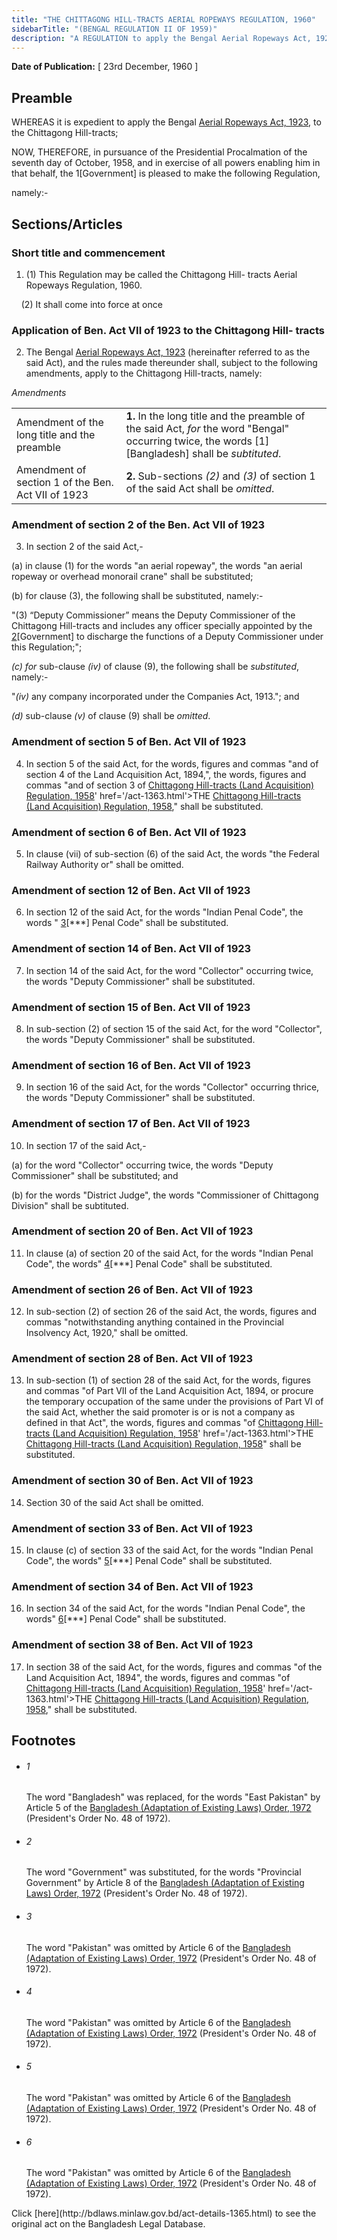 ```yaml
---
title: "THE CHITTAGONG HILL-TRACTS AERIAL ROPEWAYS REGULATION, 1960"
sidebarTitle: "(BENGAL REGULATION II OF 1959)"
description: "A REGULATION to apply the Bengal Aerial Ropeways Act, 1923, to the Chittagong Hill-tracts."
---
```


**Date of Publication:** [ 23rd December, 1960 ]

## Preamble

WHEREAS it is expedient to apply the Bengal [Aerial Ropeways Act, 1923](/laws/act-130 "Aerial Ropeways Act, 1923"), to the Chittagong Hill-tracts;

NOW, THEREFORE, in pursuance of the Presidential Procalmation of the seventh day of October, 1958, and in exercise of all powers enabling him in that behalf, the 1[Government] is pleased to make the following Regulation,

namely:-

## Sections/Articles

### Short title and commencement

1. (1) This Regulation may be called the Chittagong Hill- tracts Aerial Ropeways Regulation, 1960.

    (2) It shall come into force at once

### Application of Ben. Act VII of 1923 to the Chittagong Hill- tracts

2. The Bengal [Aerial Ropeways Act, 1923](/laws/act-130 "Aerial Ropeways Act, 1923") (hereinafter referred to as the said Act), and the rules made thereunder shall, subject to the following amendments, apply to the Chittagong Hill-tracts, namely:

_Amendments_

|                                                    |                                                                                                                                                      |
| -------------------------------------------------- | ---------------------------------------------------------------------------------------------------------------------------------------------------- |
| Amendment of the long title and the preamble       | **1.** In the long title and the preamble of the said Act, _for_ the word "Bengal" occurring twice, the words [1][Bangladesh] shall be _subtituted_. |
| Amendment of section 1 of the Ben. Act VII of 1923 | **2.** Sub-sections _(2)_ and _(3)_ of section 1 of the said Act shall be _omitted_.                                                                 |

### Amendment of section 2 of the Ben. Act VII of 1923

3. In section 2 of the said Act,-

(a) in clause (1) for the words "an aerial ropeway", the words "an aerial ropeway or overhead monorail crane" shall be substituted;

(b) for clause (3), the following shall be substituted, namely:-

"(3) “Deputy Commissioner” means the Deputy Commissioner of the Chittagong Hill-tracts and includes any officer specially appointed by the [2](1)[Government] to discharge the functions of a Deputy Commissioner under this Regulation;";

_(c) for_ sub-clause _(iv)_ of clause (9), the following shall be _substituted_, namely:-

"_(iv)_ any company incorporated under the Companies Act, 1913."; and

_(d)_ sub-clause _(v)_ of clause (9) shall be _omitted_.

### Amendment of section 5 of Ben. Act VII of 1923

4. In section 5 of the said Act, for the words, figures and commas "and of section 4 of the Land Acquisition Act, 1894,", the words, figures and commas "and of section 3 of [Chittagong Hill-tracts (Land Acquisition) Regulation, 1958](/laws/act-1312 "THE <a title=")' href='/act-1363.html'>THE [Chittagong Hill-tracts (Land Acquisition) Regulation, 1958](/laws/act-1312 "Chittagong Hill-tracts (Land Acquisition) Regulation, 1958")," shall be substituted.

### Amendment of section 6 of Ben. Act VII of 1923

5. In clause (vii) of sub-section (6) of the said Act, the words "the Federal Railway Authority or" shall be omitted.

### Amendment of section 12 of Ben. Act VII of 1923

6. In section 12 of the said Act, for the words "Indian Penal Code", the words " [3](1)[\*\*\*] Penal Code" shall be substituted.

### Amendment of section 14 of Ben. Act VII of 1923

7. In section 14 of the said Act, for the word "Collector" occurring twice, the words "Deputy Commissioner" shall be substituted.

### Amendment of section 15 of Ben. Act VII of 1923

8. In sub-section (2) of section 15 of the said Act, for the word "Collector", the words "Deputy Commissioner" shall be substituted.

### Amendment of section 16 of Ben. Act VII of 1923

9. In section 16 of the said Act, for the words "Collector" occurring thrice, the words "Deputy Commissioner" shall be substituted.

### Amendment of section 17 of Ben. Act VII of 1923

10. In section 17 of the said Act,-

(a) for the word "Collector" occurring twice, the words "Deputy Commissioner" shall be substituted; and

(b) for the words "District Judge", the words "Commissioner of Chittagong Division" shall be subtituted.

### Amendment of section 20 of Ben. Act VII of 1923

11. In clause (a) of section 20 of the said Act, for the words "Indian Penal Code", the words" [4](1)[\*\*\*] Penal Code" shall be substituted.

### Amendment of section 26 of Ben. Act VII of 1923

12. In sub-section (2) of section 26 of the said Act, the words, figures and commas "notwithstanding anything contained in the Provincial Insolvency Act, 1920," shall be omitted.

### Amendment of section 28 of Ben. Act VII of 1923

13. In sub-section (1) of section 28 of the said Act, for the words, figures and commas "of Part VII of the Land Acquisition Act, 1894, or procure the temporary occupation of the same under the provisions of Part VI of the said Act, whether the said promoter is or is not a company as defined in that Act", the words, figures and commas "of [Chittagong Hill-tracts (Land Acquisition) Regulation, 1958](/laws/act-1312 "THE <a title=")' href='/act-1363.html'>THE [Chittagong Hill-tracts (Land Acquisition) Regulation, 1958](/laws/act-1312 "Chittagong Hill-tracts (Land Acquisition) Regulation, 1958")" shall be substituted.

### Amendment of section 30 of Ben. Act VII of 1923

14. Section 30 of the said Act shall be omitted.

### Amendment of section 33 of Ben. Act VII of 1923

15. In clause (c) of section 33 of the said Act, for the words "Indian Penal Code", the words" [5](1)[\*\*\*] Penal Code" shall be substituted.

### Amendment of section 34 of Ben. Act VII of 1923

16. In section 34 of the said Act, for the words "Indian Penal Code", the words" [6](1)[\*\*\*] Penal Code" shall be substituted.

### Amendment of section 38 of Ben. Act VII of 1923

17. In section 38 of the said Act, for the words, figures and commas "of the Land Acquisition Act, 1894", the words, figures and commas "of [Chittagong Hill-tracts (Land Acquisition) Regulation, 1958](/laws/act-1312 "THE <a title=")' href='/act-1363.html'>THE [Chittagong Hill-tracts (Land Acquisition) Regulation, 1958](/laws/act-1312 "Chittagong Hill-tracts (Land Acquisition) Regulation, 1958")," shall be substituted.

## Footnotes

- ###### 1

  The word "Bangladesh" was replaced, for the words "East Pakistan" by Article 5 of the [Bangladesh (Adaptation of Existing Laws) Order, 1972](/laws/act-388 "Bangladesh (Adaptation of Existing Laws) Order, 1972 ") (President's Order No. 48 of 1972).

- ###### 2

  The word "Government" was substituted, for the words "Provincial Government" by Article 8 of the [Bangladesh (Adaptation of Existing Laws) Order, 1972](/laws/act-388 "Bangladesh (Adaptation of Existing Laws) Order, 1972 ") (President's Order No. 48 of 1972).

- ###### 3

  The word "Pakistan" was omitted by Article 6 of the [Bangladesh (Adaptation of Existing Laws) Order, 1972](/laws/act-388 "Bangladesh (Adaptation of Existing Laws) Order, 1972 ") (President's Order No. 48 of 1972).

- ###### 4

  The word "Pakistan" was omitted by Article 6 of the [Bangladesh (Adaptation of Existing Laws) Order, 1972](/laws/act-388 "Bangladesh (Adaptation of Existing Laws) Order, 1972 ") (President's Order No. 48 of 1972).

- ###### 5

  The word "Pakistan" was omitted by Article 6 of the [Bangladesh (Adaptation of Existing Laws) Order, 1972](/laws/act-388 "Bangladesh (Adaptation of Existing Laws) Order, 1972 ") (President's Order No. 48 of 1972).

- ###### 6

  The word "Pakistan" was omitted by Article 6 of the [Bangladesh (Adaptation of Existing Laws) Order, 1972](/laws/act-388 "Bangladesh (Adaptation of Existing Laws) Order, 1972 ") (President's Order No. 48 of 1972).

<Note>
  Click [here](http://bdlaws.minlaw.gov.bd/act-details-1365.html) to see the original act on the Bangladesh Legal Database.
</Note>
